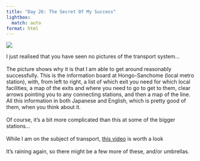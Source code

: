 ```yaml
---
title: "Day 26: The Secret Of My Success"
lightbox:
  match: auto
format: html
---
```


![](../images/20120515203007_dsc01776.jpg){group="all-the-pictures"}

I just realised that you have seen no pictures of the transport system...<br><br>The picture shows why it is that I am able to get around reasonably successfully.  This is the information board at Hongo-Sanchome (local metro station), with, from left to right, a list of which exit you need for which local facilities, a map of the exits and where you need to go to get to them, clear arrows pointing you to any connecting stations, and then a map of the line.  All this information in both Japanese and English, which is pretty good of them, when you think about it.<br><br>Of course, it's a bit more complicated than this at some of the bigger stations...<br><br>While I am on the subject of transport, [this video](http://vimeo.com/37790190) is worth a look<br><br>It's raining again, so there might be a few more of these, and/or umbrellas.
